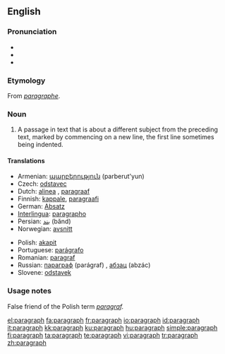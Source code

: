 ==English==

===Pronunciation===
*{{IPA|/ˈpʰɛ.ɹə.gɹæf/}}
*{{SAMPA|/"p_hE.r\@.gr\{f/}}
*{{audio|en-us-paragraph.ogg|Audio (US)}}

===Etymology===
From {{MF.}} ''[[paragraphe]]''.

===Noun===
{{wikipedia}}
{{en-noun}}

# A passage in text that is about a different subject from the preceding text, marked by commencing on a new line, the first line sometimes being indented.

====Translations====
{{trans-top|passage in text}}
* Armenian: [[պարբերություն]] (parberut'yun)
*Czech: [[odstavec]] {{m}}
*Dutch: [[alinea]] {{f}}, [[paragraaf]] {{m}}
*Finnish: [[kappale]], [[paragraafi]]
*German: [[Absatz]] {{m}}
*[[Interlingua]]: [[paragrapho]]
*Persian: [[بند]] (bănd)
*Norwegian: [[avsnitt]]
{{trans-mid}}
*Polish: [[akapit]] {{m}}
*Portuguese: [[parágrafo]] {{m}}
*Romanian: [[paragraf]] {{n}}
*Russian: [[параграф]] (parágraf) {{m}}, [[абзац]] (abzác) {{m}}
*Slovene: [[odstavek]] {{m}}
{{trans-bottom}}

===Usage notes===
False friend of the Polish term ''[[paragraf]].''

[[el:paragraph]]
[[fa:paragraph]]
[[fr:paragraph]]
[[io:paragraph]]
[[id:paragraph]]
[[it:paragraph]]
[[kk:paragraph]]
[[ku:paragraph]]
[[hu:paragraph]]
[[simple:paragraph]]
[[fi:paragraph]]
[[ta:paragraph]]
[[te:paragraph]]
[[vi:paragraph]]
[[tr:paragraph]]
[[zh:paragraph]]